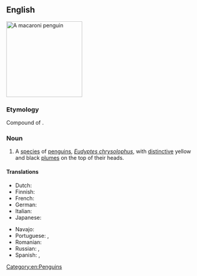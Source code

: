 ==English==
[[Image:Macaroni (js)1.jpg|200px|thumb|right|A macaroni penguin]]
{{wikipedia}}
{{wikispecies|Eudyptes chrysolophus}}

===Etymology===
Compound of {{com|en|macaroni|t1=dandy, fop|penguin}}.

===Noun===
{{en-noun}}

# A [[species]] of [[penguin]]s, ''[[Eudyptes chrysolophus]]'', with [[distinctive]] yellow and black [[plume]]s on the top of their heads.

====Translations====
{{trans-top|''Eudyptes chrysolophus''}}
* Dutch: {{t|nl|macaronipinguïn|m}}
* Finnish: {{t+|fi|kultatöyhtöpingviini}}
* French: {{t+|fr|gorfou doré|m}}
* German: {{t+|de|Goldschopfpinguin|m}}
* Italian: {{t|it|pinguino macaroni|m}}
* Japanese: {{t|ja|マカロニペンギン|tr=makaronipengin}}
{{trans-mid}}
* Navajo: {{t|nv|tsídii naʼałkʼaiʼí bidaaʼ ditání}}
* Portuguese: {{t|pt|pinguim-macaroni|m}}, {{t|pt|pinguim-de-testa-amarela|m}}
* Romanian: {{t|ro|pinguinul macaroni|m}}
* Russian: {{t|ru|золотоволо́сый пингви́н|m}}, {{t|ru|златовла́сый пингви́н|m}}
* Spanish: {{t|es|pingüino macaroni|m}}, {{t|es|pingüino de penacho anaranjado|m}}
{{trans-bottom}}

[[Category:en:Penguins]]